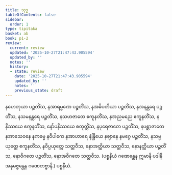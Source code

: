 ```yaml
---
title: သုဒ္ဓ
tableOfContents: false
sidebar:
  order: 1
type: tipitaka
basket: ab
book: p1-2
review:
  current: review
  updated: '2025-10-27T21:47:43.905594'
  updated_by: ''
  notes: ''
  history:
  - state: review
    date: '2025-10-27T21:47:43.905594'
    updated_by: ''
    notes: ''
    previous_state: draft
---
```



<ReviewStatus review={frontmatter.review} showDetails={true} />

<HypothesisAnnotation frontmatter={frontmatter} />

<DynamicBreadcrumb />

<Division number="145" book="p1-2" e="ch" v="37" p="106">

<Paragraph number="630" book="p1-2">
နဟေတုယာ ပဉ္စတိံသ, နအာရမ္မဏေ ပဉ္စတိံသ, နအဓိပတိယာ ပဉ္စတိံသ, နအနန္တရေ ပဉ္စတိံသ, နသမနန္တရေ ပဉ္စတိံသ, နသဟဇာတေ ဧကူနတိံသ, နအညမညေ ဧကူနတိံသ, နနိဿယေ ဧကူနတိံသ, နော်ပနိဿယေ စတုတ္တိံသ, နပုရေဇာတေ ပဉ္စတိံသ, နပစ္ဆာဇာတေ နအာသေဝနေ နကမ္မေ နဝိပါကေ နအာဟာရေ နဲန္ဒြိယေ နဈာနေ နမဂ္ဂေ ပဉ္စတိံသ, နသမ္ပယုတ္တေ ဧကူနတိံသ, နဝိပ္ပယုတ္တေ သတ္တဝီသ, နောအတ္ထိယာ သတ္တဝီသ, နောနတ္ထိယာ ပဉ္စတိံသ, နောဝိဂတေ ပဉ္စတိံသ, နောအဝိဂတေ သတ္တဝီသ.
</Paragraph>

<Paragraph number="631" book="p1-2">
(ပစ္စနီယံ ဂဏေန္တေန ဣမာနိ ပဒါနိ အနုမဇ္ဇန္တေန ဂဏေတဗ္ဗာနိ.)

</Paragraph>
</Division>

<Paragraph number="632" type="center" book="p1-2">
ပစ္စနီယံ.
</Paragraph>